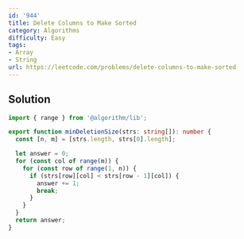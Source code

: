 ```yaml
---
id: '944'
title: Delete Columns to Make Sorted
category: Algorithms
difficulty: Easy
tags:
- Array
- String
url: https://leetcode.com/problems/delete-columns-to-make-sorted
---
```


## Solution

```typescript filename="solution.ts" copy
import { range } from '@algorithm/lib';

export function minDeletionSize(strs: string[]): number {
  const [n, m] = [strs.length, strs[0].length];

  let answer = 0;
  for (const col of range(m)) {
    for (const row of range(1, n)) {
      if (strs[row][col] < strs[row - 1][col]) {
        answer += 1;
        break;
      }
    }
  }
  return answer;
}
```

